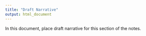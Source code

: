 ```yaml
---
title: "Draft Narrative"
output: html_document
---
```


In this document, place draft narrative for this section of the notes. 
